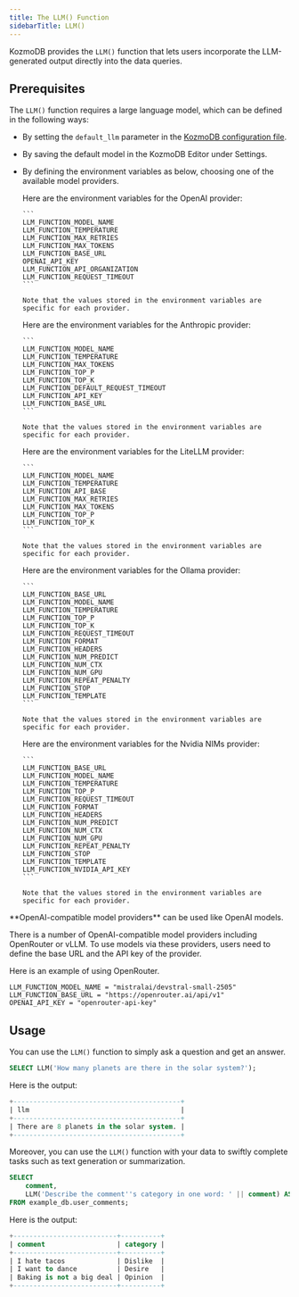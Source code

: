 ```yaml
---
title: The LLM() Function
sidebarTitle: LLM()
---
```


KozmoDB provides the `LLM()` function that lets users incorporate the LLM-generated output directly into the data queries.

## Prerequisites

The `LLM()` function requires a large language model, which can be defined in the following ways:

- By setting the `default_llm` parameter in the [KozmoDB configuration file](/setup/custom-config#default-llm).
- By saving the default model in the KozmoDB Editor under Settings.
- By defining the environment variables as below, choosing one of the available model providers.

  <AccordionGroup>

    <Accordion title="OpenAI">
      Here are the environment variables for the OpenAI provider:

      ```
      LLM_FUNCTION_MODEL_NAME
      LLM_FUNCTION_TEMPERATURE
      LLM_FUNCTION_MAX_RETRIES
      LLM_FUNCTION_MAX_TOKENS
      LLM_FUNCTION_BASE_URL
      OPENAI_API_KEY
      LLM_FUNCTION_API_ORGANIZATION
      LLM_FUNCTION_REQUEST_TIMEOUT
      ```

      Note that the values stored in the environment variables are specific for each provider.
    </Accordion>

    <Accordion title="Anthropic">
      Here are the environment variables for the Anthropic provider:

      ```
      LLM_FUNCTION_MODEL_NAME
      LLM_FUNCTION_TEMPERATURE
      LLM_FUNCTION_MAX_TOKENS
      LLM_FUNCTION_TOP_P
      LLM_FUNCTION_TOP_K
      LLM_FUNCTION_DEFAULT_REQUEST_TIMEOUT
      LLM_FUNCTION_API_KEY
      LLM_FUNCTION_BASE_URL
      ```

      Note that the values stored in the environment variables are specific for each provider.
    </Accordion>

    <Accordion title="LiteLLM">
      Here are the environment variables for the LiteLLM provider:

      ```
      LLM_FUNCTION_MODEL_NAME
      LLM_FUNCTION_TEMPERATURE
      LLM_FUNCTION_API_BASE
      LLM_FUNCTION_MAX_RETRIES
      LLM_FUNCTION_MAX_TOKENS
      LLM_FUNCTION_TOP_P
      LLM_FUNCTION_TOP_K
      ```

      Note that the values stored in the environment variables are specific for each provider.
    </Accordion>

    <Accordion title="Ollama">
      Here are the environment variables for the Ollama provider:

      ```
      LLM_FUNCTION_BASE_URL
      LLM_FUNCTION_MODEL_NAME
      LLM_FUNCTION_TEMPERATURE
      LLM_FUNCTION_TOP_P
      LLM_FUNCTION_TOP_K
      LLM_FUNCTION_REQUEST_TIMEOUT
      LLM_FUNCTION_FORMAT
      LLM_FUNCTION_HEADERS
      LLM_FUNCTION_NUM_PREDICT
      LLM_FUNCTION_NUM_CTX
      LLM_FUNCTION_NUM_GPU
      LLM_FUNCTION_REPEAT_PENALTY
      LLM_FUNCTION_STOP
      LLM_FUNCTION_TEMPLATE
      ```

      Note that the values stored in the environment variables are specific for each provider.
    </Accordion>

    <Accordion title="Nvidia NIMs">
      Here are the environment variables for the Nvidia NIMs provider:

      ```
      LLM_FUNCTION_BASE_URL
      LLM_FUNCTION_MODEL_NAME
      LLM_FUNCTION_TEMPERATURE
      LLM_FUNCTION_TOP_P
      LLM_FUNCTION_REQUEST_TIMEOUT
      LLM_FUNCTION_FORMAT
      LLM_FUNCTION_HEADERS
      LLM_FUNCTION_NUM_PREDICT
      LLM_FUNCTION_NUM_CTX
      LLM_FUNCTION_NUM_GPU
      LLM_FUNCTION_REPEAT_PENALTY
      LLM_FUNCTION_STOP
      LLM_FUNCTION_TEMPLATE
      LLM_FUNCTION_NVIDIA_API_KEY
      ```

      Note that the values stored in the environment variables are specific for each provider.
    </Accordion>
  </AccordionGroup>

<Note>
**OpenAI-compatible model providers** can be used like OpenAI models.

There is a number of OpenAI-compatible model providers including OpenRouter or vLLM. To use models via these providers, users need to define the base URL and the API key of the provider.

Here is an example of using OpenRouter.

```
LLM_FUNCTION_MODEL_NAME = "mistralai/devstral-small-2505"
LLM_FUNCTION_BASE_URL = "https://openrouter.ai/api/v1"
OPENAI_API_KEY = "openrouter-api-key"
```
</Note>

## Usage

You can use the `LLM()` function to simply ask a question and get an answer.

```sql
SELECT LLM('How many planets are there in the solar system?');
```

Here is the output:

```sql
+------------------------------------------+
| llm                                      |
+------------------------------------------+
| There are 8 planets in the solar system. |
+------------------------------------------+
```

Moreover, you can use the `LLM()` function with your data to swiftly complete tasks such as text generation or summarization.

```sql
SELECT
    comment,
    LLM('Describe the comment''s category in one word: ' || comment) AS category
FROM example_db.user_comments;
```

Here is the output:

```sql
+--------------------------+----------+
| comment                  | category |
+--------------------------+----------+
| I hate tacos             | Dislike  |
| I want to dance          | Desire   |
| Baking is not a big deal | Opinion  |
+--------------------------+----------+
```
